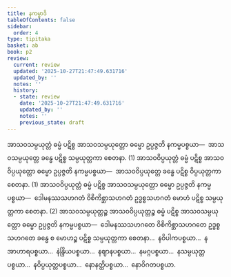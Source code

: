 ```yaml
---
title: နကမ္မာဒိ
tableOfContents: false
sidebar:
  order: 4
type: tipitaka
basket: ab
book: p2
review:
  current: review
  updated: '2025-10-27T21:47:49.631716'
  updated_by: ''
  notes: ''
  history:
  - state: review
    date: '2025-10-27T21:47:49.631716'
    updated_by: ''
    notes: ''
    previous_state: draft
---
```



<ReviewStatus review={frontmatter.review} showDetails={true} />

<HypothesisAnnotation frontmatter={frontmatter} />

<DynamicBreadcrumb />

<Division number="62" book="p2" e="ch" v="38" p="63">

<Paragraph number="1134" book="p2">
အာသဝသမ္ပယုတ္တံ ဓမ္မံ ပဋိစ္စ အာသဝသမ္ပယုတ္တော ဓမ္မော ဥပ္ပဇ္ဇတိ နကမ္မပစ္စယာ—  အာသဝသမ္ပယုတ္တေ ခန္ဓေ ပဋိစ္စ သမ္ပယုတ္တကာ စေတနာ. (1)
</Paragraph>

<Paragraph number="1135" book="p2">
အာသဝဝိပ္ပယုတ္တံ ဓမ္မံ ပဋိစ္စ အာသဝဝိပ္ပယုတ္တော ဓမ္မော ဥပ္ပဇ္ဇတိ နကမ္မပစ္စယာ—  အာသဝဝိပ္ပယုတ္တေ ခန္ဓေ ပဋိစ္စ ဝိပ္ပယုတ္တကာ စေတနာ. (1)
</Paragraph>

<Paragraph number="1136" book="p2">
အာသဝဝိပ္ပယုတ္တံ ဓမ္မံ ပဋိစ္စ အာသဝသမ္ပယုတ္တော ဓမ္မော ဥပ္ပဇ္ဇတိ နကမ္မပစ္စယာ—  ဒေါမနဿသဟဂတံ ဝိစိကိစ္ဆာသဟဂတံ ဥဒ္ဓစ္စသဟဂတံ မောဟံ ပဋိစ္စ သမ္ပယုတ္တကာ စေတနာ. (2)
</Paragraph>

<Paragraph number="1137" book="p2">
အာသဝသမ္ပယုတ္တဉ္စ အာသဝဝိပ္ပယုတ္တဉ္စ ဓမ္မံ ပဋိစ္စ အာသဝသမ္ပယုတ္တော ဓမ္မော ဥပ္ပဇ္ဇတိ နကမ္မပစ္စယာ—  ဒေါမနဿသဟဂတေ ဝိစိကိစ္ဆာသဟဂတေ ဥဒ္ဓစ္စသဟဂတေ ခန္ဓေ စ မောဟဉ္စ ပဋိစ္စ သမ္ပယုတ္တကာ စေတနာ…  နဝိပါကပစ္စယာ…  နအာဟာရပစ္စယာ…  နဲန္ဒြိယပစ္စယာ…  နဈာနပစ္စယာ…  နမဂ္ဂပစ္စယာ…  နသမ္ပယုတ္တပစ္စယာ…  နဝိပ္ပယုတ္တပစ္စယာ…  နောနတ္ထိပစ္စယာ…  နောဝိဂတပစ္စယာ.
</Paragraph>
</Division>